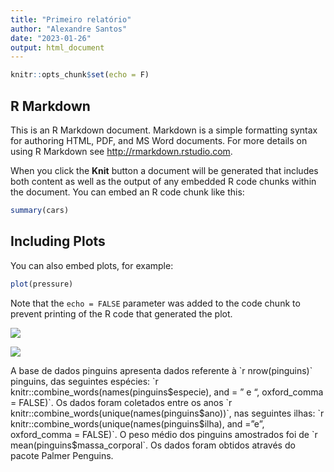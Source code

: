 ```yaml
---
title: "Primeiro relatório"
author: "Alexandre Santos"
date: "2023-01-26"
output: html_document
---
```


```r
knitr::opts_chunk$set(echo = F)
```

## R Markdown

This is an R Markdown document. Markdown is a simple formatting syntax for authoring HTML, PDF, and MS Word documents. For more details on using R Markdown see <http://rmarkdown.rstudio.com>.

When you click the **Knit** button a document will be generated that includes both content as well as the output of any embedded R code chunks within the document. You can embed an R code chunk like this:

```r
summary(cars)
```

## Including Plots

You can also embed plots, for example:

```r
plot(pressure)
```

Note that the `echo = FALSE` parameter was added to the code chunk to prevent printing of the R code that generated the plot.

![](https://static.corinthians.com.br/uploads/1674755261d0f3cac4d12fa2668b1ffbc4e3254253.jpg)

![](images/image-95860254.png)



A base de dados pinguins apresenta dados referente à \`r nrow(pinguins)\` pinguins, das seguintes espécies: \`r knitr::combine_words(names(pinguins\$especie), and = " e ", oxford_comma = FALSE)\`. Os dados foram coletados entre os anos \`r knitr::combine_words(unique(names(pinguins\$ano))\`, nas seguintes ilhas: \`r knitr::combine_words(unique(names(pinguins\$ilha), and = "e", oxford_comma = FALSE)\`. O peso médio dos pinguins amostrados foi de \`r mean(pinguins\$massa_corporal\`. Os dados foram obtidos através do pacote Palmer Penguins.
